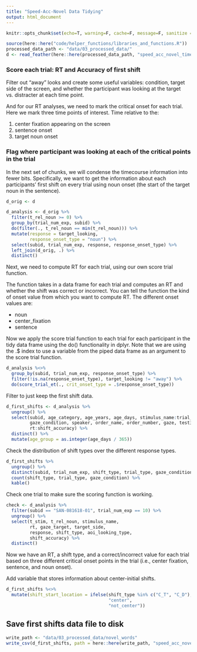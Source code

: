 ```yaml
---
title: "Speed-Acc-Novel Data Tidying"
output: html_document
---
```


```r
knitr::opts_chunk$set(echo=T, warning=F, cache=F, message=F, sanitize = T)
```

```r
source(here::here("code/helper_functions/libraries_and_functions.R"))
processed_data_path <- "data/03_processed_data/"
d <- read_feather(here::here(processed_data_path, "speed_acc_novel_timecourse.feather"))
```

### Score each trial: RT and Accuracy of first shift

Filter out "away" looks and create some useful variables: condition, target side of the screen, and whether the participant was looking at the target vs. distracter at each time point.

And for our RT analyses, we need to mark the critical onset for each trial. Here we mark three time points of interest. Time relative to the:

1. center fixation appearing on the screen
2. sentence onset
3. target noun onset

### Flag where participant was looking at each of the critical points in the trial 

In the next set of chunks, we will condense the timecourse information into fewer bits. Specifically, we want to get the information about each participants' first shift on every trial using noun onset (the start of the target noun in the sentence).

```r
d_orig <- d

d_analysis <- d_orig %>% 
  filter(t_rel_noun >= 0) %>%
  group_by(trial_num_exp, subid) %>% 
  do(filter(., t_rel_noun == min(t_rel_noun))) %>% 
  mutate(response = target_looking,
         response_onset_type = "noun") %>% 
  select(subid, trial_num_exp, response, response_onset_type) %>% 
  left_join(d_orig, .) %>% 
  distinct()
```

Next, we need to compute RT for each trial, using our own score trial function. 

The function takes in a data frame for each trial and computes an RT and whether the shift was correct or incorrect. You can tell the function the kind of onset value from which you want to compute RT. The different onset values are:

* noun 
* center_fixation
* sentence

Now we apply the score trial function to each trial for each participant in the tidy data frame using the do() functionality in dplyr. Note that we are using the .$ index to use a variable from the piped data frame as an argument to the score trial function.

```r
d_analysis %<>% 
  group_by(subid, trial_num_exp, response_onset_type) %>% 
  filter(!is.na(response_onset_type), target_looking != "away") %>% 
  do(score_trial_et(., crit_onset_type = .$response_onset_type)) 
```

Filter to just keep the first shift data.

```r
d_first_shifts <- d_analysis %>% 
  ungroup() %>% 
  select(subid, age_category, age_years, age_days, stimulus_name:trial_num_learn_block, noun, trial_type, 
         gaze_condition, speaker, order_name, order_number, gaze, testing_date:comments, reason_excluded, 
         rt:shift_accuracy) %>% 
  distinct() %>% 
  mutate(age_group = as.integer(age_days / 365)) 
```

Check the distribution of shift types over the different response types.

```r
d_first_shifts %>% 
  ungroup() %>% 
  distinct(subid, trial_num_exp, shift_type, trial_type, gaze_condition) %>% 
  count(shift_type, trial_type, gaze_condition) %>% 
  kable()
```

Check one trial to make sure the scoring function is working. 

```r
check <- d_analysis %>% 
  filter(subid == "SAN-081618-01", trial_num_exp == 10) %>% 
  ungroup() %>% 
  select(t_stim, t_rel_noun, stimulus_name,
         rt, gaze_target, target_side,
         response, shift_type, aoi_looking_type,
         shift_accuracy) %>% 
  distinct()
```

Now we have an RT, a shift type, and a correct/incorrect value for each trial based on three different critical onset points in the trial (i.e., center fixation, sentence, and noun onset).

Add variable that stores information about center-initial shifts. 

```r
d_first_shifts %<>% 
  mutate(shift_start_location = ifelse(shift_type %in% c("C_T", "C_D"), 
                                       "center", 
                                       "not_center"))
```

## Save first shifts data file to disk

```r
write_path <- "data/03_processed_data/novel_words"
write_csv(d_first_shifts, path = here::here(write_path, "speed_acc_novel_shifts.csv"))
```
